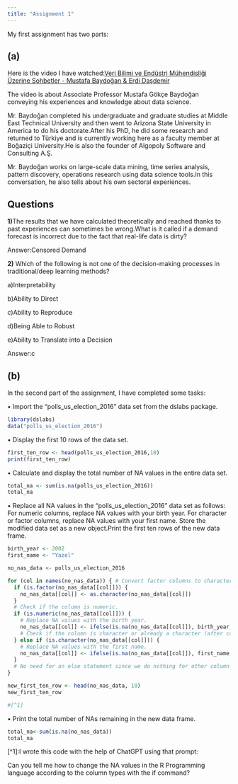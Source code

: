 ```yaml
---
title: "Assignment 1"
---
```


My first assignment has two parts:

## (a)

Here is the video I have watched:[Veri Bilimi ve Endüstri Mühendisliği Üzerine Sohbetler - Mustafa Baydoğan & Erdi Daşdemir](https://www.youtube.com/watch?v=1Mvkn71dhaA&t)

The video is about Associate Professor Mustafa Gökçe Baydoğan conveying his experiences and knowledge about data science.

Mr. Baydoğan completed his undergraduate and graduate studies at Middle East Technical University and then went to Arizona State University in America to do his doctorate.After his PhD, he did some research and returned to Türkiye and is currently working here as a faculty member at Boğaziçi University.He is also the founder of Algopoly Software and Consulting A.Ş.

Mr. Baydoğan works on large-scale data mining, time series analysis, pattern discovery, operations research using data science tools.In this conversation, he also tells about his own sectoral experiences.

## **Questions**

**1)**The results that we have calculated theoretically and reached thanks to past experiences can sometimes be wrong.What is it called if a demand forecast is incorrect due to the fact that real-life data is dirty?

Answer:Censored Demand

**2)** Which of the following is not one of the decision-making processes in traditional/deep learning methods?

a)Interpretability

b)Ability to Direct

c)Ability to Reproduce

d)Being Able to Robust

e)Ability to Translate into a Decision

Answer:c

## (b)

In the second part of the assignment, I have completed some tasks:

• Import the “polls_us_election_2016” data set from the dslabs package.

```r
library(dslabs)
data("polls_us_election_2016")
```

• Display the first 10 rows of the data set.

```r
first_ten_row <- head(polls_us_election_2016,10)
print(first_ten_row)
```

• Calculate and display the total number of NA values in the entire data set.

```r
total_na <- sum(is.na(polls_us_election_2016))
total_na
```

• Replace all NA values in the “polls_us_election_2016” data set as follows: For numeric columns, replace NA values with your birth year. For character or factor columns, replace NA values with your first name. Store the modified data set as a new object.Print the first ten rows of the new data frame.

```r
birth_year <- 2002
first_name <- "Yazel"

no_nas_data <- polls_us_election_2016

for (col in names(no_nas_data)) { # Convert factor columns to character to prevent coercion issues.
  if (is.factor(no_nas_data[[col]])) {
    no_nas_data[[col]] <- as.character(no_nas_data[[col]])
  }
  # Check if the column is numeric.
  if (is.numeric(no_nas_data[[col]])) {
    # Replace NA values with the birth year.
    no_nas_data[[col]] <- ifelse(is.na(no_nas_data[[col]]), birth_year, no_nas_data[[col]])
    # Check if the column is character or already a character (after conversion).
  } else if (is.character(no_nas_data[[col]])) {
    # Replace NA values with the first name.
    no_nas_data[[col]] <- ifelse(is.na(no_nas_data[[col]]), first_name, no_nas_data[[col]])
  }
  # No need for an else statement since we do nothing for other column types
}

new_first_ten_row <- head(no_nas_data, 10)
new_first_ten_row

#[^1]
```

• Print the total number of NAs remaining in the new data frame.

```r
total_na<-sum(is.na(no_nas_data))
total_na
```

\[\^1\]:I wrote this code with the help of ChatGPT using that prompt:

Can you tell me how to change the NA values in the R Programming language according to the column types with the if command?
